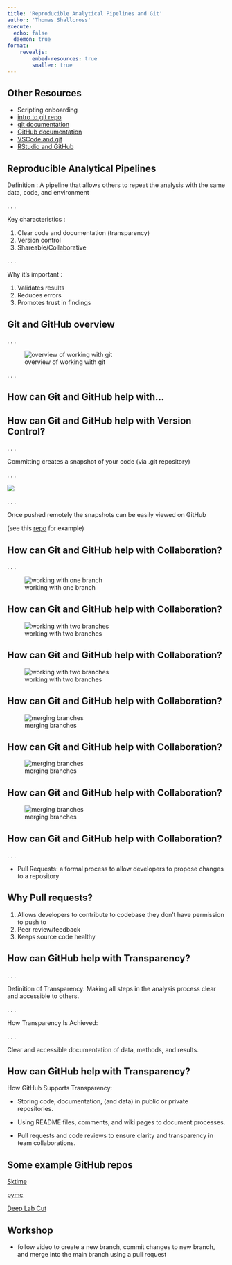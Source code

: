 ```yaml
---
title: 'Reproducible Analytical Pipelines and Git'
author: 'Thomas Shallcross'
execute: 
  echo: false
  daemon: true
format: 
    revealjs:
        embed-resources: true
        smaller: true
---
```


## Other Resources

- Scripting onboarding
- [intro to git repo](https://github.com/ncl-icb-analytics/intro_to_git)
- [git documentation](https://git-scm.com/book/en/v2/Getting-Started-About-Version-Control)
- [GitHub documentation](https://docs.github.com/en/get-started)
- [VSCode and git](https://code.visualstudio.com/docs/sourcecontrol/overview)
- [RStudio and GitHub](https://resources.github.com/github-and-rstudio/)


## Reproducible Analytical Pipelines

Definition : A pipeline that allows others to repeat the analysis with the same data, code, and environment

. . .

Key characteristics :

:::{.incremental}
1. Clear code and documentation (transparency)
2. Version control
3. Shareable/Collaborative
:::

. . .

Why it's important :

:::{.incremental}
1. Validates results
2. Reduces errors
3. Promotes trust in findings
:::


<!-- The Government's Digital Service Standard 12th principle states that all publicly funded code should be open, reusable and available under appropriate licences. To achieve this transparency, we can save our code to public-facing repositories like GitHub. -->

## Git and GitHub overview

. . .

![overview of working with git](img/github_workflow.png)

. . .



## How can Git and GitHub help with...

## How can Git and GitHub help with Version Control?

. . .



Committing creates a snapshot of your code (via .git repository)

. . .

![](img/github_branches_1.png)

. . .

Once pushed remotely the snapshots can be easily viewed on GitHub

(see this [repo](https://github.com/TomSha/git_cop_presentation) for example)

## How can Git and GitHub help with Collaboration?

. . .

![working with one branch](img/github_branches_1.png)

## How can Git and GitHub help with Collaboration?

![working with two branches](img/github_branches_2.png)

## How can Git and GitHub help with Collaboration?

![working with two branches](img/github_branches_3.png)

## How can Git and GitHub help with Collaboration?

![merging branches](img/github_branches_4.png)

## How can Git and GitHub help with Collaboration?

![merging branches](img/github_branches_5.png)

## How can Git and GitHub help with Collaboration?

![merging branches](img/github_branches_6.png)

## How can Git and GitHub help with Collaboration?

. . .

- Pull Requests: a formal process to allow developers to propose changes to a repository

## Why Pull requests?

:::{.incremental}
1. Allows developers to contribute to codebase they don't have permission to push to
2. Peer review/feedback
3. Keeps source code healthy
:::



## How can GitHub help with Transparency?

. . .

Definition of Transparency: Making all steps in the analysis process clear and accessible to others.

. . .

How Transparency Is Achieved:

. . .

Clear and accessible documentation of data, methods, and results.

## How can GitHub help with Transparency?

How GitHub Supports Transparency:

:::{.incremental}

- Storing code, documentation, (and data) in public or private repositories.

- Using README files, comments, and wiki pages to document processes.

- Pull requests and code reviews to ensure clarity and transparency in team collaborations.

:::


## Some example GitHub repos

[Sktime](https://github.com/sktime/sktime)

[pymc](https://github.com/pymc-devs/pymc)

[Deep Lab Cut](https://github.com/DeepLabCut/DeepLabCut)

## Workshop

- follow video to create a new branch, commit changes to new branch, and merge into the main branch using a pull request













